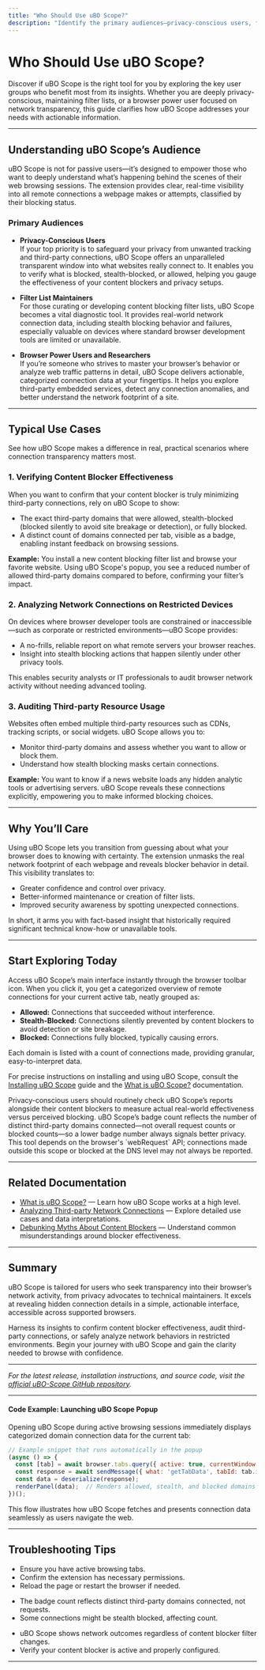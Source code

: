 ```yaml
---
title: "Who Should Use uBO Scope?"
description: "Identify the primary audiences—privacy-conscious users, filter list maintainers, and browser power users—who gain the most from uBO Scope. Explore typical scenarios, such as verifying the effectiveness of content blockers or analyzing third-party connections on restricted devices."
---
```


# Who Should Use uBO Scope?

Discover if uBO Scope is the right tool for you by exploring the key user groups who benefit most from its insights. Whether you are deeply privacy-conscious, maintaining filter lists, or a browser power user focused on network transparency, this guide clarifies how uBO Scope addresses your needs with actionable information.

---

## Understanding uBO Scope’s Audience

uBO Scope is not for passive users—it’s designed to empower those who want to deeply understand what’s happening behind the scenes of their web browsing sessions. The extension provides clear, real-time visibility into all remote connections a webpage makes or attempts, classified by their blocking status.

### Primary Audiences

- **Privacy-Conscious Users**  
  If your top priority is to safeguard your privacy from unwanted tracking and third-party connections, uBO Scope offers an unparalleled transparent window into what websites really connect to. It enables you to verify what is blocked, stealth-blocked, or allowed, helping you gauge the effectiveness of your content blockers and privacy setups.

- **Filter List Maintainers**  
  For those curating or developing content blocking filter lists, uBO Scope becomes a vital diagnostic tool. It provides real-world network connection data, including stealth blocking behavior and failures, especially valuable on devices where standard browser development tools are limited or unavailable.

- **Browser Power Users and Researchers**  
  If you’re someone who strives to master your browser’s behavior or analyze web traffic patterns in detail, uBO Scope delivers actionable, categorized connection data at your fingertips. It helps you explore third-party embedded services, detect any connection anomalies, and better understand the network footprint of a site.

---

## Typical Use Cases

See how uBO Scope makes a difference in real, practical scenarios where connection transparency matters most.

### 1. Verifying Content Blocker Effectiveness

When you want to confirm that your content blocker is truly minimizing third-party connections, rely on uBO Scope to show:

- The exact third-party domains that were allowed, stealth-blocked (blocked silently to avoid site breakage or detection), or fully blocked.
- A distinct count of domains connected per tab, visible as a badge, enabling instant feedback on browsing sessions.

**Example:** You install a new content blocking filter list and browse your favorite website. Using uBO Scope's popup, you see a reduced number of allowed third-party domains compared to before, confirming your filter’s impact.

### 2. Analyzing Network Connections on Restricted Devices

On devices where browser developer tools are constrained or inaccessible—such as corporate or restricted environments—uBO Scope provides:

- A no-frills, reliable report on what remote servers your browser reaches.
- Insight into stealth blocking actions that happen silently under other privacy tools.

This enables security analysts or IT professionals to audit browser network activity without needing advanced tooling.

### 3. Auditing Third-party Resource Usage

Websites often embed multiple third-party resources such as CDNs, tracking scripts, or social widgets. uBO Scope allows you to:

- Monitor third-party domains and assess whether you want to allow or block them.
- Understand how stealth blocking masks certain connections.

**Example:** You want to know if a news website loads any hidden analytic tools or advertising servers. uBO Scope reveals these connections explicitly, empowering you to make informed blocking choices.

---

## Why You’ll Care

Using uBO Scope lets you transition from guessing about what your browser does to knowing with certainty. The extension unmasks the real network footprint of each webpage and reveals blocker behavior in detail. This visibility translates to:

- Greater confidence and control over privacy.
- Better-informed maintenance or creation of filter lists.
- Improved security awareness by spotting unexpected connections.

In short, it arms you with fact-based insight that historically required significant technical know-how or unavailable tools.

---

## Start Exploring Today

Access uBO Scope’s main interface instantly through the browser toolbar icon. When you click it, you get a categorized overview of remote connections for your current active tab, neatly grouped as:

- **Allowed:** Connections that succeeded without interference.
- **Stealth-Blocked:** Connections silently prevented by content blockers to avoid detection or site breakage.
- **Blocked:** Connections fully blocked, typically causing errors.

Each domain is listed with a count of connections made, providing granular, easy-to-interpret data.

For precise instructions on installing and using uBO Scope, consult the [Installing uBO Scope](https://github.com/gorhill/uBO-Scope) guide and the [What is uBO Scope?](overview/intro-value-audience/what-is-ubo-scope) documentation.

<Tip>
Privacy-conscious users should routinely check uBO Scope’s reports alongside their content blockers to measure actual real-world effectiveness versus perceived blocking.
</Tip>

<Note>
uBO Scope’s badge count reflects the number of distinct third-party domains connected—not overall request counts or blocked counts—so a lower badge number always signals better privacy.
</Note>

<Warning>
This tool depends on the browser's `webRequest` API; connections made outside this scope or blocked at the DNS level may not always be reported.
</Warning>

---

## Related Documentation

- [What is uBO Scope?](overview/intro-value-audience/what-is-ubo-scope) — Learn how uBO Scope works at a high level.
- [Analyzing Third-party Network Connections](guides/realworld-usage/analyze-network-privacy) — Explore detailed use cases and data interpretations.
- [Debunking Myths About Content Blockers](guides/realworld-usage/debunking-adblocker-myths) — Understand common misunderstandings around blocker effectiveness.

---

## Summary

uBO Scope is tailored for users who seek transparency into their browser’s network activity, from privacy advocates to technical maintainers. It excels at revealing hidden connection details in a simple, actionable interface, accessible across supported browsers.

Harness its insights to confirm content blocker effectiveness, audit third-party connections, or safely analyze network behaviors in restricted environments. Begin your journey with uBO Scope and gain the clarity needed to browse with confidence.

---

_For the latest release, installation instructions, and source code, visit the [official uBO-Scope GitHub repository](https://github.com/gorhill/uBO-Scope)._

---

#### Code Example: Launching uBO Scope Popup

Opening uBO Scope during active browsing sessions immediately displays categorized domain connection data for the current tab:

```javascript
// Example snippet that runs automatically in the popup
(async () => {
  const [tab] = await browser.tabs.query({ active: true, currentWindow: true });
  const response = await sendMessage({ what: 'getTabData', tabId: tab.id });
  const data = deserialize(response);
  renderPanel(data);  // Renders allowed, stealth, and blocked domains
})();
```

This flow illustrates how uBO Scope fetches and presents connection data seamlessly as users navigate the web.

---

## Troubleshooting Tips

<AccordionGroup title="Common Issues When Using uBO Scope">
<Accordion title="No Data Shown in Popup">

- Ensure you have active browsing tabs.
- Confirm the extension has necessary permissions.
- Reload the page or restart the browser if needed.

</Accordion>
<Accordion title="Badge Count Seems Too High or Low">

- The badge count reflects distinct third-party domains connected, not requests.
- Some connections might be stealth blocked, affecting count.

</Accordion>
<Accordion title="No Updates After Installing Filter Lists">

- uBO Scope shows network outcomes regardless of content blocker filter changes.
- Verify your content blocker is active and properly configured.

</Accordion>
</AccordionGroup>


---